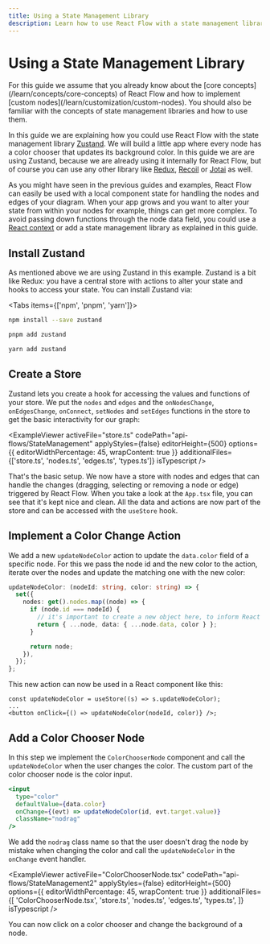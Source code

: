 ```yaml
---
title: Using a State Management Library
description: Learn how to use React Flow with a state management library like Zustand, Redux, Recoil or Jotai.
---
```


# Using a State Management Library


<Callout type="info">
  For this guide we assume that you already know about the [core
  concepts](/learn/concepts/core-concepts) of React Flow and how to implement
  [custom nodes](/learn/customization/custom-nodes). You should also be familiar
  with the concepts of state management libraries and how to use them.
</Callout>

In this guide we are explaining how you could use React Flow with the state management library [Zustand](https://github.com/pmndrs/zustand). We will build a little app where every node has a color chooser that updates its background color. In this guide we are are using Zustand, because we are already using it internally for React Flow, but of course you can use any other library like [Redux](https://redux.js.org/), [Recoil](https://recoiljs.org/) or [Jotai](https://jotai.org/) as well.

As you might have seen in the previous guides and examples, React Flow can easily be used with a local component state for handling the nodes and edges of your diagram. When your app grows and you want to alter your state from within your nodes for example, things can get more complex. To avoid passing down functions through the node data field, you could use a [React context](https://reactjs.org/docs/context.html) or add a state management library as explained in this guide.

## Install Zustand

As mentioned above we are using Zustand in this example. Zustand is a bit like Redux: you have a central store with actions to alter your state and hooks to access your state. You can install Zustand via:


<Tabs items={['npm', 'pnpm', 'yarn']}>
<Tab>

```bash copy
npm install --save zustand
```

  </Tab>
  <Tab>

```bash copy
pnpm add zustand
```

  </Tab>
    <Tab>

```bash copy
yarn add zustand
```

  </Tab>
</Tabs>

## Create a Store

Zustand lets you create a hook for accessing the values and functions of your store. We put the `nodes` and `edges` and the `onNodesChange`, `onEdgesChange`, `onConnect`, `setNodes` and `setEdges` functions in the store to get the basic interactivity for our graph:


<ExampleViewer
  activeFile="store.ts"
  codePath="api-flows/StateManagement"
  applyStyles={false}
  editorHeight={500}
  options={{ editorWidthPercentage: 45, wrapContent: true }}
  additionalFiles={['store.ts', 'nodes.ts', 'edges.ts', 'types.ts']}
  isTypescript
/>

That's the basic setup. We now have a store with nodes and edges that can handle the changes (dragging, selecting or removing a node or edge) triggered by React Flow. When you take a look at the `App.tsx` file, you can see that it's kept nice and clean. All the data and actions are now part of the store and can be accessed with the `useStore` hook.

## Implement a Color Change Action

We add a new `updateNodeColor` action to update the `data.color` field of a specific node. For this we pass the node id and the new color to the action, iterate over the nodes and update the matching one with the new color:

```ts
updateNodeColor: (nodeId: string, color: string) => {
  set({
    nodes: get().nodes.map((node) => {
      if (node.id === nodeId) {
        // it's important to create a new object here, to inform React Flow about the changes
        return { ...node, data: { ...node.data, color } };
      }

      return node;
    }),
  });
};
```

This new action can now be used in a React component like this:

```tsx
const updateNodeColor = useStore((s) => s.updateNodeColor);
...
<button onClick={() => updateNodeColor(nodeId, color)} />;
```

## Add a Color Chooser Node

In this step we implement the `ColorChooserNode` component and call the `updateNodeColor` when the user changes the color. The custom part of the color chooser node is the color input.

```jsx
<input
  type="color"
  defaultValue={data.color}
  onChange={(evt) => updateNodeColor(id, evt.target.value)}
  className="nodrag"
/>
```

We add the `nodrag` class name so that the user doesn't drag the node by mistake when changing the color and call the `updateNodeColor` in the `onChange` event handler.

<ExampleViewer
  activeFile="ColorChooserNode.tsx"
  codePath="api-flows/StateManagement2"
  applyStyles={false}
  editorHeight={500}
  options={{ editorWidthPercentage: 45, wrapContent: true }}
  additionalFiles={[
    'ColorChooserNode.tsx',
    'store.ts',
    'nodes.ts',
    'edges.ts',
    'types.ts',
  ]}
  isTypescript
/>

You can now click on a color chooser and change the background of a node.

